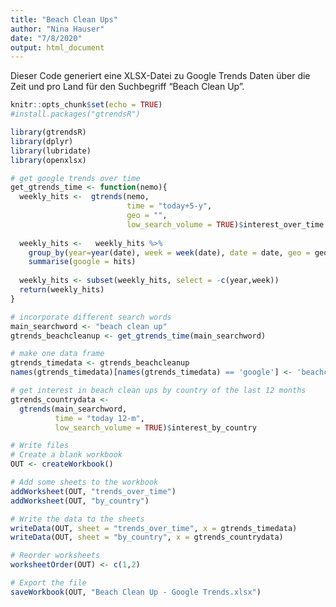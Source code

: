 ```yaml
---
title: "Beach Clean Ups"
author: "Nina Hauser"
date: "7/8/2020"
output: html_document
---
```


Dieser Code generiert eine XLSX-Datei zu Google Trends Daten über die Zeit und pro Land für den Suchbegriff "Beach Clean Up".

```r
knitr::opts_chunk$set(echo = TRUE)
#install.packages("gtrendsR")  

library(gtrendsR)
library(dplyr)
library(lubridate)
library(openxlsx)
```

```r
# get google trends over time
get_gtrends_time <- function(nemo){
  weekly_hits <-  gtrends(nemo, 
                          time = "today+5-y",
                          geo = "",
                          low_search_volume = TRUE)$interest_over_time
  
  weekly_hits <-   weekly_hits %>%
    group_by(year=year(date), week = week(date), date = date, geo = geo) %>%
    summarise(google = hits)
  
  weekly_hits <- subset(weekly_hits, select = -c(year,week))
  return(weekly_hits)
}

# incorporate different search words
main_searchword <- "beach clean up"
gtrends_beachcleanup <- get_gtrends_time(main_searchword)

# make one data frame
gtrends_timedata <- gtrends_beachcleanup
names(gtrends_timedata)[names(gtrends_timedata) == 'google'] <- 'beachcleanup'
```


```r
# get interest in beach clean ups by country of the last 12 months
gtrends_countrydata <-
  gtrends(main_searchword,
          time = "today 12-m",
          low_search_volume = TRUE)$interest_by_country
```

```r
# Write files
# Create a blank workbook
OUT <- createWorkbook()

# Add some sheets to the workbook
addWorksheet(OUT, "trends_over_time")
addWorksheet(OUT, "by_country")

# Write the data to the sheets
writeData(OUT, sheet = "trends_over_time", x = gtrends_timedata)
writeData(OUT, sheet = "by_country", x = gtrends_countrydata)

# Reorder worksheets
worksheetOrder(OUT) <- c(1,2)

# Export the file
saveWorkbook(OUT, "Beach Clean Up - Google Trends.xlsx")
```

